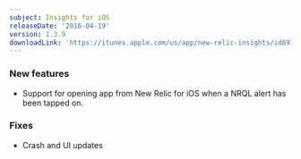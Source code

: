 ```yaml
---
subject: Insights for iOS
releaseDate: '2016-04-19'
version: 1.3.9
downloadLink: 'https://itunes.apple.com/us/app/new-relic-insights/id891431652?mt=8'
---
```


### New features

* Support for opening app from New Relic for iOS when a NRQL alert has been tapped on.

### Fixes

* Crash and UI updates
